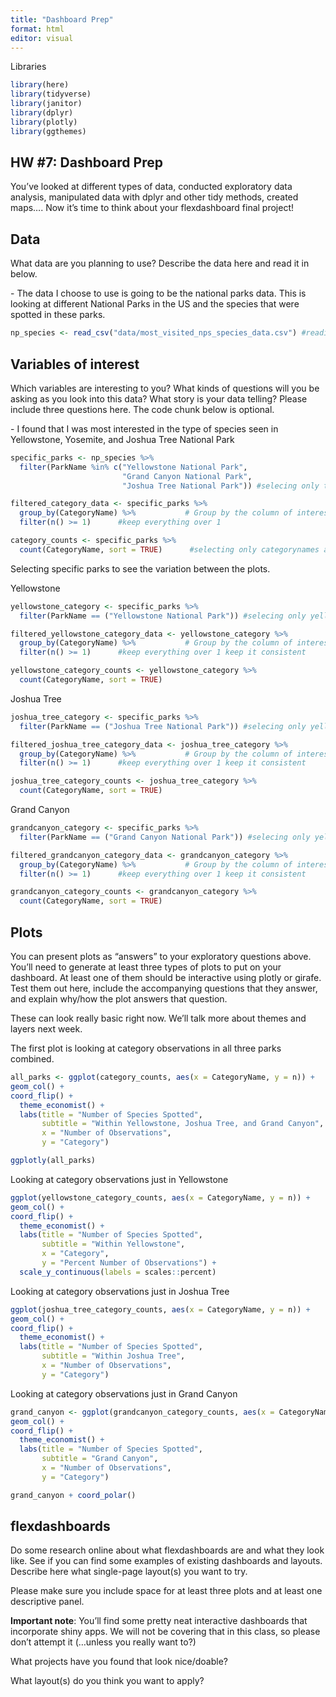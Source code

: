 ```yaml
---
title: "Dashboard Prep"
format: html
editor: visual
---
```


Libraries

```r
library(here)
library(tidyverse)
library(janitor)
library(dplyr)
library(plotly)
library(ggthemes)
```

## HW #7: Dashboard Prep

You've looked at different types of data, conducted exploratory data analysis, manipulated data with dplyr and other tidy methods, created maps.... Now it's time to think about your flexdashboard final project!

## Data

What data are you planning to use? Describe the data here and read it in below.

\- The data I choose to use is going to be the national parks data. This is looking at different National Parks in the US and the species that were spotted in these parks.

```r
np_species <- read_csv("data/most_visited_nps_species_data.csv") #reading in the data
```

## Variables of interest

Which variables are interesting to you? What kinds of questions will you be asking as you look into this data? What story is your data telling? Please include three questions here. The code chunk below is optional.

\- I found that I was most interested in the type of species seen in Yellowstone, Yosemite, and Joshua Tree National Park

```r
specific_parks <- np_species %>%
  filter(ParkName %in% c("Yellowstone National Park",
                         "Grand Canyon National Park",
                         "Joshua Tree National Park")) #selecing only these specific parks 

filtered_category_data <- specific_parks %>%
  group_by(CategoryName) %>%           # Group by the column of interest
  filter(n() >= 1)      #keep everything over 1

category_counts <- specific_parks %>%
  count(CategoryName, sort = TRUE)      #selecting only categorynames and quantifying

```

Selecting specific parks to see the variation between the plots.

Yellowstone

```r
yellowstone_category <- specific_parks %>%
  filter(ParkName == ("Yellowstone National Park")) #selecing only yellowstone park

filtered_yellowstone_category_data <- yellowstone_category %>%
  group_by(CategoryName) %>%           # Group by the column of interest
  filter(n() >= 1)      #keep everything over 1 keep it consistent

yellowstone_category_counts <- yellowstone_category %>%
  count(CategoryName, sort = TRUE)
```

Joshua Tree

```r
joshua_tree_category <- specific_parks %>%
  filter(ParkName == ("Joshua Tree National Park")) #selecing only yellowstone park

filtered_joshua_tree_category_data <- joshua_tree_category %>%
  group_by(CategoryName) %>%           # Group by the column of interest
  filter(n() >= 1)      #keep everything over 1 keep it consistent

joshua_tree_category_counts <- joshua_tree_category %>%
  count(CategoryName, sort = TRUE)
```

Grand Canyon

```r
grandcanyon_category <- specific_parks %>%
  filter(ParkName == ("Grand Canyon National Park")) #selecing only yellowstone park

filtered_grandcanyon_category_data <- grandcanyon_category %>%
  group_by(CategoryName) %>%           # Group by the column of interest
  filter(n() >= 1)      #keep everything over 1 keep it consistent

grandcanyon_category_counts <- grandcanyon_category %>%
  count(CategoryName, sort = TRUE)
```

## Plots

You can present plots as "answers" to your exploratory questions above. You'll need to generate at least three types of plots to put on your dashboard. At least one of them should be interactive using plotly or girafe. Test them out here, include the accompanying questions that they answer, and explain why/how the plot answers that question.

These can look really basic right now. We'll talk more about themes and layers next week.

The first plot is looking at category observations in all three parks combined.

```r
all_parks <- ggplot(category_counts, aes(x = CategoryName, y = n)) +
geom_col() +
coord_flip() + 
  theme_economist() +
  labs(title = "Number of Species Spotted",
       subtitle = "Within Yellowstone, Joshua Tree, and Grand Canyon",
       x = "Number of Observations",
       y = "Category")

```

```r
ggplotly(all_parks)
```

Looking at category observations just in Yellowstone

```r
ggplot(yellowstone_category_counts, aes(x = CategoryName, y = n)) +
geom_col() +
coord_flip() + 
  theme_economist() +
  labs(title = "Number of Species Spotted",
       subtitle = "Within Yellowstone",
       x = "Category",
       y = "Percent Number of Observations") +
  scale_y_continuous(labels = scales::percent)
```

Looking at category observations just in Joshua Tree

```r
ggplot(joshua_tree_category_counts, aes(x = CategoryName, y = n)) +
geom_col() +
coord_flip() + 
  theme_economist() +
  labs(title = "Number of Species Spotted",
       subtitle = "Within Joshua Tree",
       x = "Number of Observations",
       y = "Category")
```

Looking at category observations just in Grand Canyon

```r
grand_canyon <- ggplot(grandcanyon_category_counts, aes(x = CategoryName, y = n)) +
geom_col() +
coord_flip() + 
  theme_economist() +
  labs(title = "Number of Species Spotted",
       subtitle = "Grand Canyon",
       x = "Number of Observations",
       y = "Category")
```

```r

grand_canyon + coord_polar()

```

## flexdashboards

Do some research online about what flexdashboards are and what they look like. See if you can find some examples of existing dashboards and layouts. Describe here what single-page layout(s) you want to try.

Please make sure you include space for at least three plots and at least one descriptive panel.

**Important note**: You'll find some pretty neat interactive dashboards that incorporate shiny apps. We will not be covering that in this class, so please don't attempt it (...unless you really want to?)

What projects have you found that look nice/doable?

What layout(s) do you think you want to apply?
